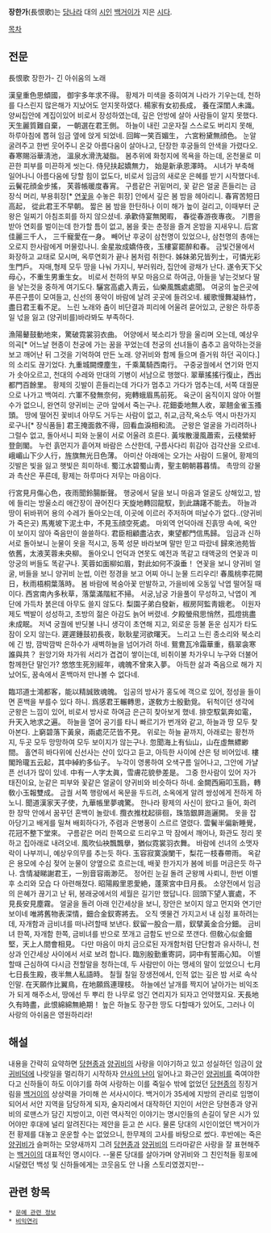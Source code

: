 '''장한가'''(長恨歌)는 [[당나라]] 대의 [[시인]] [[백거이]]가 지은 [[시]]다.

[[목차]]
== 전문 ==
長恨歌
장한가- 긴 아쉬움의 노래

漢皇重色思傾國，  御宇多年求不得。
황제가 미색을 중히여겨 나라가 기우는데, 
천하를 다스린지 많은해가 지났어도 얻지못하였다.
楊家有女初長成，  養在深閨人未識。
양씨집안에 계집이있어 비로서 장성하였는데,
깊은 안방에 살아 사람들이 알지 못했다.
天生麗質難自棄，  一朝選在君王側。
하늘이 내린 고운자질 스스로도 버리지 못해,
하루아침에 뽑혀 임금 옆에 앉게 되었네.
回眸一笑百媚生，  六宮粉黛無顔色。
눈알굴려주고 한번 웃어주니 온갖 아름다움이 살아나고,
단장한 후궁들의 안색을 가렸다오.
春寒賜浴華淸池，  溫泉水滑洗凝脂。
봄추위에 화청지에 목욕을 하는데,
온천물로 미끈한 피부를 미끈하게 씻는다.
侍兒扶起嬌無力，  始是新承恩澤時。
시녀가 부축해 일어나니 아름다움에 당할 힘이 없도다,
비로서 임금의 새로운 은혜를 받기 시작했다네.
云鬢花顔金步搖，  芙蓉帳暖度春宵。
구름같은 귀밑머리, 꽃 같은 얼굴 흔들리는 금장식 머리,
부용휘장[* [[연꽃]]을 수놓은 휘장] 안에서 깊은 봄 밤을 헤아리니.
春宵苦短日高起，  從此君王不早朝。
짧은 봄 밤을 한탄하나 이미 해가 높이 걸리고,
이때부터 군왕은 일찌기 아침조회를 하지 않으셨네.
承歡侍宴無閑暇，  春從春游夜專夜。
기쁨을 받아 연회를 벌이는데 한가할 틈이 없고,
봄을 좇는 춘정을 즐겨 온밤을 지새우니.
后宮佳麗三千人，  三千寵愛在一身。
빼어난 후궁이 삼천명이 있었으나,
삼천명의 총애는 오로지 한사람에게 머물렀나니.
金星妝成嬌侍夜，玉樓宴罷醉和春。
금빛건물에서 화장하고 교태로 모시며,
옥루연회가 끝나 봄처럼 취한다.
姊妹弟兄皆列士，可憐光彩生門戶。
자매,형제 모두 땅을 나눠 가지니,
부러워라, 집안에 광채가 난다.
遂令天下父母心，不重生男重生女。
비로서 천하의 부모 마음으로 하여금,
아들을 낳는것보다 딸을 낳는것을 중하게 여기도다.
驪宮高處入靑云，仙樂風飄處處聞。
여궁의 높은곳에 푸른구름이 모여들고,
신선의 풍악이 바람에 날려 곳곳에 들려오네.
緩歌慢舞凝絲竹，盡日君王看不足。
느린 노래와 춤이 비단결과 피리에 어울려 묻어있고,
군왕은 하루종일 넋을 잃고 (양귀비를)바라봐도 부족하다.


漁陽鼙鼓動地來，驚破霓裳羽衣曲。
어양에서 북소리가 땅을 울리며 오는데,
예상우의곡[* 어느날 현종이 천궁에 가는 꿈을 꾸었는데 천궁의 선녀들이 춤추고 음악하는것을 보고 깨어난 뒤 그것을 기억하여 만든 노래. 양귀비와 함께 들으며 즐거워 하던 곡이다.]의 소리도 끊기었다.
九重城闕煙塵生，千乘萬騎西南行。
구중궁궐에서 연기와 먼지가 솟아오르고,
천대의 수레와 만대의 기병이 서남으로 행했다.
翠華搖搖行復止，西出都門百餘里。
황제의 깃발이 흔들리는데 가다가 멈추고 가다가 멈추는데,
서쪽 대궐문으로 나가고 백여리.
六軍不發無奈何，宛轉蛾眉馬前死。
육군이 움직이지 않아 어쩔수가 없으니,
완연히 양귀비는 군마 앞에서 죽는구나.
花鈿委地無人收，翠翹金雀玉搔頭。
땅에 떨어진 꽃비녀 아무도 거두는 사람이 없고,
취교,금작,옥소두 역시 마찬가지로구나[* 장식품들]
君王掩面救不得，回看血淚相和流。
군왕은 얼굴을 가리려하나 그럴수 없고,
돌아서니 피와 눈물이 서로 어울려 흐른다.
黃埃散漫風蕭索，云棧縈紆登劍閣。
누런 흙먼지가 흩어져 바람은 스산한데,
구름사다리 휘감아 검각산을 오르네.
峨嵋山下少人行，旌旗無光日色薄。
아미산 아래에는 오가는 사람이 드물어,
황제의 깃발은 빛을 잃고 햇빛은 희미하네.
蜀江水碧蜀山靑，聖主朝朝暮暮情。
촉땅의 강물과 촉산은 푸른데,
황제는 하루마다 저무는 마음이다.


行宮見月傷心色，夜雨聞鈴腸斷聲。
행궁에서 달을 보니 마음과 얼굴도 상해있고,
밤에 들리는 방울소리 애간장이 끊어진다
天旋地轉回龍馭，到此躊躇不能去。
하늘과 땅이 뒤바뀌어 용의 수레가 돌아오는데,
이곳에 이르러 주저하며 떠날수가 없다..(양귀비가 죽은곳)
馬嵬坡下泥土中，不見玉顔空死處。
마외역 언덕아래 진흙땅 속에,
옥안이 보이지 않아 죽음만이 쓸쓸하다.
君臣相顧盡沾衣，東望都門信馬歸。
임금과 신하 서로 돌아보니 눈물이 옷을 적시고,
동쪽 성문 바라보며 말만 믿고 따랐네
歸來池苑皆依舊，太液芙蓉未央柳。
돌아오니 언덕과 연못도 예전과 똑같고 
태액궁의 연꽃과 미앙궁의 버들도 똑같구나.
芙蓉如面柳如眉，對此如何不淚垂！
연꽃을 보니 양귀비 얼굴, 버들을 보니 양귀비 눈썹,
이런 정경을 보고 어찌 아니 눈물 드리우리!
春風桃李花開日，秋雨梧桐葉落時。
봄 바람에 복숭아꽃 만발하고,
가을비에 오동잎 낙엽 떨어질 때이다.
西宮南內多秋草，落葉滿階紅不掃。
서궁,남궁 가을풀이 무성하고,
낙엽이 계단에 가득차 붉은데 아무도 쓸지 않도다.
梨園子弟白發新，椒房阿監靑娥老。
이원자제도 백발이 성성하고,
초방의 젊은 아감도 늙어 버렸네.
夕殿螢飛思悄然，孤燈挑盡未成眠。
저녁 궁궐에 반딧불 나니 생각이 초연해 지고,
외로운 등불 돋운 심지가 타도 잠이 오지 않는다.
遲遲鍾鼓初長夜，耿耿星河欲曙天。
느리고 느린 종소리와 북소리에 긴 밤,
깜박깜박 은하수가 새벽하늘을 넘어가려 하네.
鴛鴦瓦冷霜華重，翡翠衾寒誰與共？
원앙기와 차가워 서리가 겹겹이 쌓이는데,
비취이불 차가우니 누구와 더불어 함께한단 말인가?
悠悠生死別經年，魂魄不曾來入夢。
아득한 삶과 죽음으로 해가 지났어도,
꿈속에서 혼백마저 만나볼 수 없다네.


臨邛道士鴻都客，能以精誠致魂魄。
임공의 방사가 홍도에 객으로 있어,
정성을 들이면 혼백을 부를수 있다 하니.
爲感君王輾轉思，遂敎方士殷勤覓。
뒤척이던 생각에 군왕은 느낌이 있어,
비로서 방사로 하여금 은근히 찾아보게 했네.
排空馭氣奔如電，升天入地求之遍。
하늘을 열어 공기를 타니 빠르기가 번개와 같고,
하늘과 땅 모두 찾아본다.
上窮碧落下黃泉，兩處茫茫皆不見。
위로는 하늘 끝까지, 아래로는 황천까지,
두곳 모두 망망하여 모두 보이지가 않는구나.
忽聞海上有仙山，山在虛無縹緲間。
홀연히 바다위에 신선사는 산이 있다고 듣고,
아득한 사이에 산은 텅 비어있네.
樓閣玲瓏五云起，其中綽約多仙子。
누각이 영롱하여 오색구름 일어나고,
그안에 가냘픈 선녀가 많이 있네.
中有一人字太眞，雪膚花貌參差是。
그중 한사람이 있어 자가 태진이요,
눈같은 피부와 꽃같은 얼굴이 양귀비와 비슷하다 하네.
金闕西廂叩玉扃，轉敎小玉報雙成。
금궐 서쪽 행랑에서 옥문을 두드려,
소옥에게 알려 쌍성에게 전하게 하노니.
聞道漢家天子使，九華帳里夢魂驚。
한나라 황제의 사신이 왔다고 들어,
화려한 장막 안에서 꿈꾸던 혼백이 놀랐네.
攬衣推枕起徘徊，珠箔銀屛迤邐開。
옷을 잡아당기고 배게를 밀쳐 배회하다가,
주렴과 은병풍이 스르르 열렸다.
雲鬢半偏新睡覺，花冠不整下堂來。
구름같은 머리 한쪽으로 드리우고 막 잠에서 깨어나,
화관도 정리 못하고 집아래로 내려오네.
風吹仙袂飄飄擧，猶似霓裳羽衣舞。
바람에 선녀의 소맷자락이 나부끼니,
예상우의무를 추는듯 하다.
玉容寂寞淚闌干，梨花一枝春帶雨。
옥같은 용모에 수심 젖어 눈물이 양옆으로 흐르는데,
배꽃 한가지가 봄에 비를 머금은듯 하구나.
含情凝睇謝君王，一別音容兩渺茫。
정어린 눈길 돌려 군왕께 사뢰니,
한번 이별후 소리와 모습 다 아련해졌다.
昭陽殿里恩愛絶，蓬萊宮中日月長。
소양전에서 임금의 은혜가 끊기고 난 뒤,
봉래궁에서의 세월은 길기만 했답니다.
回頭下望人寰處，不見長安見塵霧。
얼굴을 돌려 아래 인간세상을 보니,
장안은 보이지 않고 먼지와 연기만 보이네
唯將舊物表深情，鈿合金釵寄將去。
오직 옛물건 가지고서 내 심정 표하려는데,
자개함과 금비녀를 떠나려할때 보낸다.
釵留一股合一扇，釵擘黃金合分鈿。
금비녀 한쪽, 자개함 한쪽,
금비녀를 반으로 쪼개고 금함도 반으로 쪼갠다.
但敎心似金鈿堅，天上人間會相見。
다만 마음이 마치 금으로된 자개함처럼 단단함과 유사하니,
천상과 인간세상 사이에서 서로 보려 합니다.
臨別殷勤重寄詞，詞中有誓兩心知。
이별할때 근심하여 다시금 전할말을 청하는데,
두 사람만이 아는 맹세의 말이 있었으니
七月七日長生殿，夜半無人私語時。
칠월 칠일 장생전에서,
인적 없는 깊은 밤 서로 속삭인말.
在天願作比翼鳥，在地願爲連理枝。
하늘에선 날개를 짝지어 날아가는 비익조가 되게 해주소서,
땅에선 두 뿌리 한 나무로 엉긴 연리지가 되자고 언약했지요.
天長地久有時盡，此恨綿綿無絶期！
높은 하늘도 장구한 땅도 다할때가 있어도,
그러나 이 사랑의 아쉬움은 영원하리라!

== 해설 ==
내용을 간략히 요약하면 [[당현종]]과 [[양귀비]]의 사랑을 이야기하고 있고 성실하던 임금이 [[양귀비]]덕에 나랏일을 멀리하기 시작하자 [[안사의 난]]이 일어나고 화근인 [[양귀비]]를 죽여야한다고 신하들이 하도 이야기를 하여 사랑하는 이를 죽일수 밖에 없었던 [[당현종]]의 징징거림을 [[백거이]]의 상상력을 가미해 쓴 서사시이다. 백거이가 35세에 지방의 관리로 임명이 되어서 서안 지역을 담당하게 되자, 술자리에서 대작하던 지인이 서안은 당현종과 양귀비의 로맨스가 담긴 지방이고, 이런 역사적인 이야기는 명시인들의 손길이 닿은 시가 있어야만 후대에 널리 알려진다는 제안을 듣고 쓴 시다. 물론 당대의 시인이었던 백거이가 전 황제를 대놓고 운운할 수는 없었으니, 한무제의 고사를 바탕으로 썼다. 후반에는 죽은 [[양귀비]]가 슬퍼하는 모양새까지 그려 [[당현종]]과 [[양귀비]]의 드라마같은 사랑을 잘 표현해주는 [[백거이]]의 대표적인 명시이다. --물론 당대를 살아가며 양귀비와 그 친인척들 횡포에 시달렸던 백성 및 신하들에게는 코웃음도 안 나올 스토리였겠지만--

== 관련 항목 ==
 * [[문예 관련 정보]]
 * [[비익연리]]

